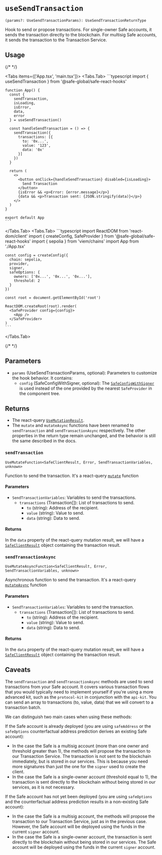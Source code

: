 
# `useSendTransaction`

`(params?: UseSendTransactionParams): UseSendTransactionReturnType`

Hook to send or propose transactions. For single-owner Safe accounts, it sends the transaction directly to the blockchain. For multisig Safe accounts, it sends the transaction to the Transaction Service.

## Usage

{/* <!-- vale off --> */}

<Tabs items={['App.tsx', 'main.tsx']}>
  <Tabs.Tab>
    ```typescript
    import { useSendTransaction } from '@safe-global/safe-react-hooks'
    
    function App() {
      const {
        sendTransaction,
        isLoading,
        isError,
        data,
        error
      } = useSendTransaction()

      const handleSendTransaction = () => {
        sendTransaction({
          transactions: [{
            to: '0x...',
            value: '123',
            data: '0x'
          }]
        })
      }

      return (
        <>
          <button onClick={handleSendTransaction} disabled={isLoading}>
            Send Transaction
          </button>
          {isError && <p>Error: {error.message}</p>}
          {data && <p>Transaction sent: {JSON.stringify(data)}</p>}
        </>
      )
    }

    export default App
    ```
  </Tabs.Tab>
  <Tabs.Tab>
    ```typescript
    import ReactDOM from 'react-dom/client'
    import { createConfig, SafeProvider } from '@safe-global/safe-react-hooks'
    import { sepolia } from 'viem/chains'
    import App from './App.tsx'

    const config = createConfig({
      chain: sepolia,
      provider,
      signer,
      safeOptions: {
        owners: ['0x...', '0x...', '0x...'],
        threshold: 2
      }
    })

    const root = document.getElementById('root')
    
    ReactDOM.createRoot(root).render(
      <SafeProvider config={config}>
        <App />
      </SafeProvider>
    )
    ```
  </Tabs.Tab>
</Tabs>

{/* <!-- vale on --> */}

## Parameters

- `params` (UseSendTransactionParams, optional): Parameters to customize the hook behavior. It contains:
  - `config` (SafeConfigWithSigner, optional): The [`SafeConfigWithSigner`](./safeconfig.mdx#safeconfigwithsigner) is used instead of the one provided by the nearest `SafeProvider` in the component tree.

## Returns 

- The react-query [`UseMutationResult`](https://tanstack.com/query/latest/docs/framework/react/reference/useMutation).
- The `mutate` and `mutateAsync` functions have been renamed to `sendTransaction` and `sendTransactionAsync` respectively. The other properties in the return type remain unchanged, and the behavior is still the same described in the docs.





### `sendTransaction`

`UseMutateFunction<SafeClientResult, Error, SendTransactionVariables, unknown>`

Function to send the transaction. It's a react-query [`mutate`](https://tanstack.com/query/latest/docs/framework/react/reference/useMutation) function

#### Parameters

- `SendTransactionVariables`: Variables to send the transactions.
  - `transactions` (Transaction[]): List of transactions to send.
    - `to` (string): Address of the recipient.
    - `value` (string): Value to send.
    - `data` (string): Data to send.

#### Returns

In the `data` property of the react-query mutation result, we will have a [`SafeClientResult`](https://github.com/safe-global/safe-core-sdk/blob/9fca59736c418dc6253404b4a7784e2245d83312/packages/sdk-starter-kit/src/types.ts#L67-L85) object containing the transaction result.






### `sendTransactionAsync`

`UseMutateAsyncFunction<SafeClientResult, Error, SendTransactionVariables, unknown>`

Asynchronous function to send the transaction. It's a react-query [`mutateAsync`](https://tanstack.com/query/v4/docs/framework/react/reference/useMutation) function

#### Parameters

- `SendTransactionVariables`: Variables to send the transaction.
  - `transactions` (Transaction[]): List of transactions to send.
    - `to` (string): Address of the recipient.
    - `value` (string): Value to send.
    - `data` (string): Data to send.

#### Returns

In the `data` property of the react-query mutation result, we will have a [`SafeClientResult`](https://github.com/safe-global/safe-core-sdk/blob/9fca59736c418dc6253404b4a7784e2245d83312/packages/sdk-starter-kit/src/types.ts#L67-L85) object containing the transaction result.

## Caveats

The `sendTransaction` and `sendTransactionAsync` methods are used to send transactions from your Safe account. It covers various transaction flows that you would typically need to implement yourself if you're using a more advanced kit, such as the `protocol-kit` in conjunction with the `api-kit`. You can send an array to transactions (to, value, data) that we will convert to a transaction batch.

We can distinguish two main cases when using these methods:

If the Safe account is already deployed (you are using `safeAddress` or the `safeOptions` counterfactual address prediction derives an existing Safe account):

  - In the case the Safe is a multisig account (more than one owner and threshold greater than 1), the methods will propose the transaction to our Transaction Service. The transaction is not sent to the blockchain immediately, but is stored in our services. This is because you need more signatures than just the one for the `signer` used to create the client.
  - In the case the Safe is a single-owner account (threshold equal to 1), the transaction is sent directly to the blockchain without being stored in our services, as it is not necessary.

If the Safe account has not yet been deployed (you are using `safeOptions` and the counterfactual address prediction results in a non-existing Safe account):

  - In the case the Safe is a multisig account, the methods will propose the transaction to our Transaction Service, just as in the previous case. However, the Safe account will be deployed using the funds in the current `signer` account.
  - In the case the Safe is a single-owner account, the transaction is sent directly to the blockchain without being stored in our services. The Safe account will be deployed using the funds in the current `signer` account.
  